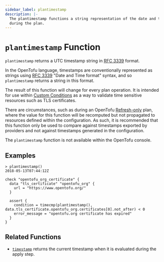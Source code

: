 ```yaml
---
sidebar_label: plantimestamp
description: |-
  The plantimestamp functions a string representation of the date and time
  during the plan.
---
```


# `plantimestamp` Function

`plantimestamp` returns a UTC timestamp string in [RFC 3339](https://tools.ietf.org/html/rfc3339) format.

In the OpenTofu language, timestamps are conventionally represented as
strings using [RFC 3339](https://tools.ietf.org/html/rfc3339)
"Date and Time format" syntax, and so `plantimestamp` returns a string
in this format.

The result of this function will change for every plan operation. It is intended
for use within [Custom Conditions](/docs/language/expressions/custom-conditions)
as a way to validate time sensitive resources such as TLS certificates.

There are circumstances, such as during an OpenTofu [Refresh-only](/docs/cli/commands/plan#planning-modes) plan, where
the value for this function will be recomputed but not propagated to resources
defined within the configuration. As such, it is recommended that this function
only be used to compare against timestamps exported by providers and not against
timestamps generated in the configuration.

The `plantimestamp` function is not available within the OpenTofu console.

## Examples

```
> plantimestamp()
2018-05-13T07:44:12Z
```

```hcl
check "opentofu_org_certificate" {
  data "tls_certificate" "opentofu_org" {
    url = "https://www.opentofu.org/"
  }

  assert {
    condition = timecmp(plantimestamp(), data.tls_certificate.opentofu_org.certificates[0].not_after) < 0
    error_message = "opentofu.org certificate has expired"
  }
}
```

## Related Functions

* [`timestamp`](/docs/language/functions/timestamp) returns the current timestamp when it is evaluated
during the apply step.
